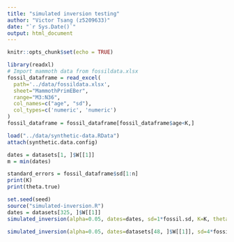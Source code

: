 ---
title: "simulated inversion testing"
author: "Victor Tsang (z5209633)"
date: "`r Sys.Date()`"
output: html_document
---

```{r setup, include=FALSE}
knitr::opts_chunk$set(echo = TRUE)
```


```{r}
library(readxl)
# Import mammoth data from fossildata.xlsx
fossil_dataframe = read_excel(
  path='../data/fossildata.xlsx', 
  sheet="MammothPrimEBer", 
  range="M3:N36", 
  col_names=c("age", "sd"), 
  col_types=c('numeric', 'numeric')
)
fossil_dataframe = fossil_dataframe[fossil_dataframe$age<K,]

load("../data/synthetic-data.RData")
attach(synthetic.data.config)

dates = datasets[1, ]$W[[1]]
m = min(dates)

standard_errors = fossil_dataframe$sd[1:n]
print(K)
print(theta.true)
```

```{r}
set.seed(seed)
source("simulated-inversion.R")
dates = datasets[325, ]$W[[1]]
simulated_inversion(alpha=0.05, dates=dates, sd=1*fossil.sd, K=K, theta.test_vec=seq(5000, 15000), dating_error.mean=0)
```

```{r}
simulated_inversion(alpha=0.05, dates=datasets[48, ]$W[[1]], sd=4*fossil.sd, K=K, theta.test_vec=seq(5000, 15000), dating_error.mean=0)
```

